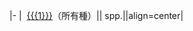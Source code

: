 |-
|&nbsp;&nbsp;[[{{{1}}}]]（所有種）||''{{{2}}}'' spp.||align=center|{{{3}}}<noinclude>
[[Category:生物模板|{{PAGENAME}}]]</noinclude>